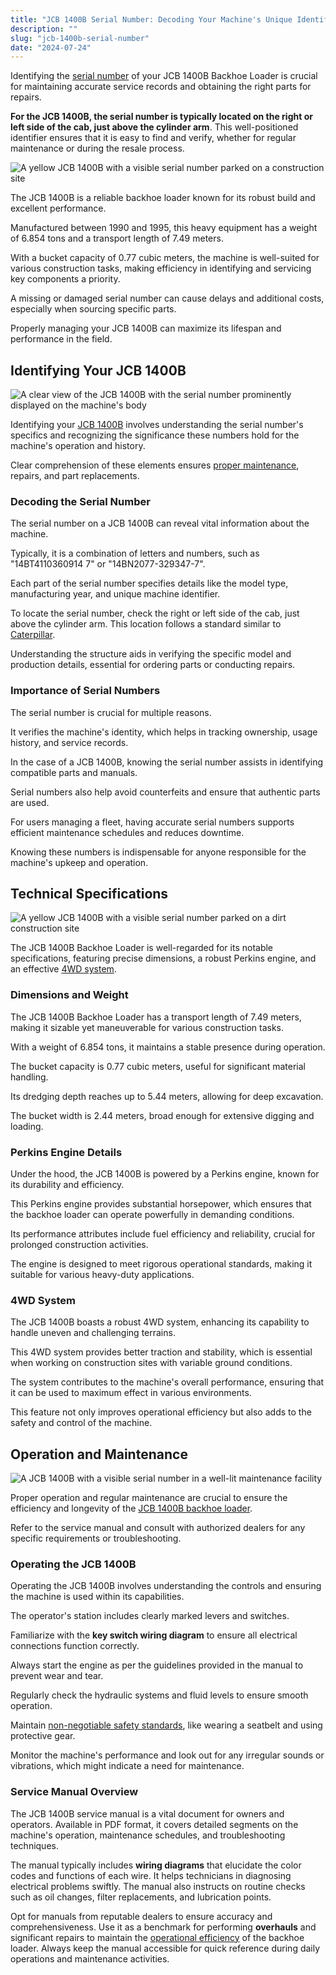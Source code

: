 ```yaml
---
title: "JCB 1400B Serial Number: Decoding Your Machine's Unique Identifier"
description: ""
slug: "jcb-1400b-serial-number"
date: "2024-07-24"
---
```


Identifying the <a href="https://flatearthequipment.com/parts/construction-equipment-parts/jcb-3cx-serial-numbers/">serial number</a> of your JCB 1400B Backhoe Loader is crucial for maintaining accurate service records and obtaining the right parts for repairs.

<strong>For the JCB 1400B, the serial number is typically located on the right or left side of the cab, just above the cylinder arm</strong>. This well-positioned identifier ensures that it is easy to find and verify, whether for regular maintenance or during the resale process.

<img src="https://koala.sh/api/image/v2-fksgy-j8nau.jpg?width=1216&amp;height=832&amp;dream" alt="A yellow JCB 1400B with a visible serial number parked on a construction site" />

The JCB 1400B is a reliable backhoe loader known for its robust build and excellent performance.

Manufactured between 1990 and 1995, this heavy equipment has a weight of 6.854 tons and a transport length of 7.49 meters.

With a bucket capacity of 0.77 cubic meters, the machine is well-suited for various construction tasks, making efficiency in identifying and servicing key components a priority.

A missing or damaged serial number can cause delays and additional costs, especially when sourcing specific parts.

Properly managing your JCB 1400B can maximize its lifespan and performance in the field.
<h2>Identifying Your JCB 1400B</h2>
<img src="https://koala.sh/api/image/v2-fkshc-oy817.jpg?width=1216&amp;height=832&amp;dream" alt="A clear view of the JCB 1400B with the serial number prominently displayed on the machine's body" />

Identifying your <a href="https://flatearthequipment.com/product/jcb/">JCB 1400B</a> involves understanding the serial number's specifics and recognizing the significance these numbers hold for the machine's operation and history.

Clear comprehension of these elements ensures <a href="https://flatearthequipment.com/product/jcb-2/">proper maintenance</a>, repairs, and part replacements.
<h3>Decoding the Serial Number</h3>
The serial number on a JCB 1400B can reveal vital information about the machine.

Typically, it is a combination of letters and numbers, such as "14BT4110360914 7" or "14BN2077-329347-7".

Each part of the serial number specifies details like the model type, manufacturing year, and unique machine identifier.

To locate the serial number, check the right or left side of the cab, just above the cylinder arm. This location follows a standard similar to <a href="https://www.conequip.com/serial-number-jcb-backhoe">Caterpillar</a>.

Understanding the structure aids in verifying the specific model and production details, essential for ordering parts or conducting repairs.
<h3>Importance of Serial Numbers</h3>
The serial number is crucial for multiple reasons.

It verifies the machine's identity, which helps in tracking ownership, usage history, and service records.

In the case of a JCB 1400B, knowing the serial number assists in identifying compatible parts and manuals.

Serial numbers also help avoid counterfeits and ensure that authentic parts are used.

For users managing a fleet, having accurate serial numbers supports efficient maintenance schedules and reduces downtime.

Knowing these numbers is indispensable for anyone responsible for the machine's upkeep and operation.
<h2>Technical Specifications</h2>
<img src="https://koala.sh/api/image/v2-fkshr-0ihr4.jpg?width=1216&amp;height=832&amp;dream" alt="A yellow JCB 1400B with a visible serial number parked on a dirt construction site" />

The JCB 1400B Backhoe Loader is well-regarded for its notable specifications, featuring precise dimensions, a robust Perkins engine, and an effective <a href="https://flatearthequipment.com/product/jcb-4/">4WD system</a>.
<h3>Dimensions and Weight</h3>
The JCB 1400B Backhoe Loader has a transport length of 7.49 meters, making it sizable yet maneuverable for various construction tasks.

With a weight of 6.854 tons, it maintains a stable presence during operation.

The bucket capacity is 0.77 cubic meters, useful for significant material handling.

Its dredging depth reaches up to 5.44 meters, allowing for deep excavation.

The bucket width is 2.44 meters, broad enough for extensive digging and loading.
<h3>Perkins Engine Details</h3>
Under the hood, the JCB 1400B is powered by a Perkins engine, known for its durability and efficiency.

This Perkins engine provides substantial horsepower, which ensures that the backhoe loader can operate powerfully in demanding conditions.

Its performance attributes include fuel efficiency and reliability, crucial for prolonged construction activities.

The engine is designed to meet rigorous operational standards, making it suitable for various heavy-duty applications.
<h3>4WD System</h3>
The JCB 1400B boasts a robust 4WD system, enhancing its capability to handle uneven and challenging terrains.

This 4WD system provides better traction and stability, which is essential when working on construction sites with variable ground conditions.

The system contributes to the machine's overall performance, ensuring that it can be used to maximum effect in various environments.

This feature not only improves operational efficiency but also adds to the safety and control of the machine.
<h2>Operation and Maintenance</h2>
<img src="https://koala.sh/api/image/v2-fksi6-bj7s6.jpg?width=1216&amp;height=832&amp;dream" alt="A JCB 1400B with a visible serial number in a well-lit maintenance facility" />

Proper operation and regular maintenance are crucial to ensure the efficiency and longevity of the <a href="https://flatearthequipment.com/product/jcb-3/">JCB 1400B backhoe loader</a>.

Refer to the service manual and consult with authorized dealers for any specific requirements or troubleshooting.
<h3>Operating the JCB 1400B</h3>
Operating the JCB 1400B involves understanding the controls and ensuring the machine is used within its capabilities.

The operator's station includes clearly marked levers and switches.

Familiarize with the <strong>key switch wiring diagram</strong> to ensure all electrical connections function correctly.

Always start the engine as per the guidelines provided in the manual to prevent wear and tear.

Regularly check the hydraulic systems and fluid levels to ensure smooth operation.

Maintain <a href="https://flatearthequipment.com/uncategorized/importance-forklift-chains-maintenance-safety/">non-negotiable safety standards</a>, like wearing a seatbelt and using protective gear.

Monitor the machine's performance and look out for any irregular sounds or vibrations, which might indicate a need for maintenance.
<h3>Service Manual Overview</h3>
The JCB 1400B service manual is a vital document for owners and operators. Available in PDF format, it covers detailed segments on the machine's operation, maintenance schedules, and troubleshooting techniques.

The manual typically includes <strong>wiring diagrams</strong> that elucidate the color codes and functions of each wire. It helps technicians in diagnosing electrical problems swiftly. The manual also instructs on routine checks such as oil changes, filter replacements, and lubrication points.

Opt for manuals from reputable dealers to ensure accuracy and comprehensiveness. Use it as a benchmark for performing <strong>overhauls</strong> and significant repairs to maintain the <a href="https://flatearthequipment.com/uncategorized/maximizing-forklift-efficiency-maintenance-guide/">operational efficiency</a> of the backhoe loader. Always keep the manual accessible for quick reference during daily operations and maintenance activities.